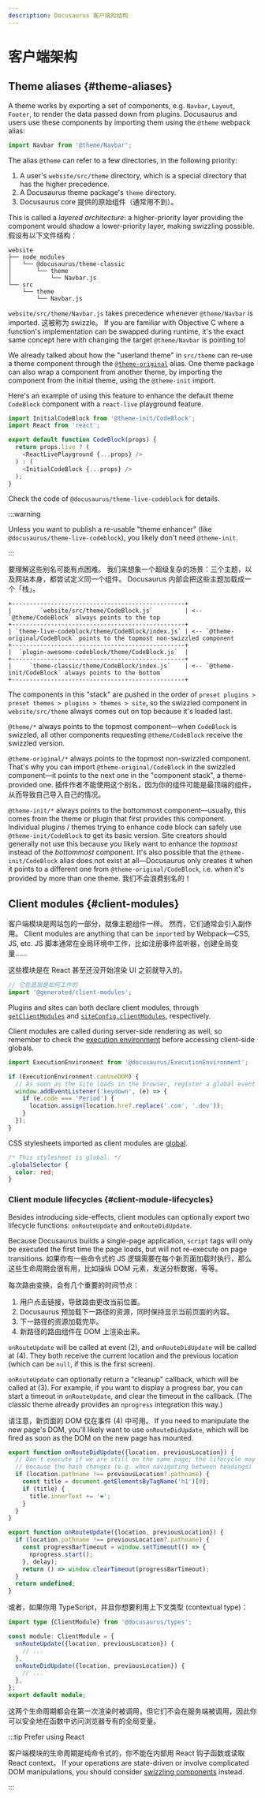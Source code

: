 ```yaml
---
description: Docusaurus 客户端的结构
---
```


# 客户端架构

## Theme aliases {#theme-aliases}

A theme works by exporting a set of components, e.g. `Navbar`, `Layout`, `Footer`, to render the data passed down from plugins. Docusaurus and users use these components by importing them using the `@theme` webpack alias:

```js
import Navbar from '@theme/Navbar';
```

The alias `@theme` can refer to a few directories, in the following priority:

1. A user's `website/src/theme` directory, which is a special directory that has the higher precedence.
2. A Docusaurus theme package's `theme` directory.
3. Docusaurus core 提供的原始组件（通常用不到）。

This is called a _layered architecture_: a higher-priority layer providing the component would shadow a lower-priority layer, making swizzling possible. 假设有以下文件结构：

```
website
├── node_modules
│   └── @docusaurus/theme-classic
│       └── theme
│           └── Navbar.js
└── src
    └── theme
        └── Navbar.js
```

`website/src/theme/Navbar.js` takes precedence whenever `@theme/Navbar` is imported. 这被称为 swizzle。 If you are familiar with Objective C where a function's implementation can be swapped during runtime, it's the exact same concept here with changing the target `@theme/Navbar` is pointing to!

We already talked about how the "userland theme" in `src/theme` can re-use a theme component through the [`@theme-original`](../swizzling.mdx#wrapping) alias. One theme package can also wrap a component from another theme, by importing the component from the initial theme, using the `@theme-init` import.

Here's an example of using this feature to enhance the default theme `CodeBlock` component with a `react-live` playground feature.

```js
import InitialCodeBlock from '@theme-init/CodeBlock';
import React from 'react';

export default function CodeBlock(props) {
  return props.live ? (
    <ReactLivePlayground {...props} />
  ) : (
    <InitialCodeBlock {...props} />
  );
}
```

Check the code of `@docusaurus/theme-live-codeblock` for details.

:::warning

Unless you want to publish a re-usable "theme enhancer" (like `@docusaurus/theme-live-codeblock`), you likely don't need `@theme-init`.

:::

要理解这些别名可能有点困难。 我们来想象一个超级复杂的场景：三个主题，以及网站本身，都尝试定义同一个组件。 Docusaurus 内部会把这些主题加载成一个「栈」。

```text
+-------------------------------------------------+
|        `website/src/theme/CodeBlock.js`         | <-- `@theme/CodeBlock` always points to the top
+-------------------------------------------------+
| `theme-live-codeblock/theme/CodeBlock/index.js` | <-- `@theme-original/CodeBlock` points to the topmost non-swizzled component
+-------------------------------------------------+
|  `plugin-awesome-codeblock/theme/CodeBlock.js`  |
+-------------------------------------------------+
|     `theme-classic/theme/CodeBlock/index.js`    | <-- `@theme-init/CodeBlock` always points to the bottom
+-------------------------------------------------+
```

The components in this "stack" are pushed in the order of `preset plugins > preset themes > plugins > themes > site`, so the swizzled component in `website/src/theme` always comes out on top because it's loaded last.

`@theme/*` always points to the topmost component—when `CodeBlock` is swizzled, all other components requesting `@theme/CodeBlock` receive the swizzled version.

`@theme-original/*` always points to the topmost non-swizzled component. That's why you can import `@theme-original/CodeBlock` in the swizzled component—it points to the next one in the "component stack", a theme-provided one. 插件作者不能使用这个别名，因为你的组件可能是最顶端的组件，从而导致自己导入自己的情况。

`@theme-init/*` always points to the bottommost component—usually, this comes from the theme or plugin that first provides this component. Individual plugins / themes trying to enhance code block can safely use `@theme-init/CodeBlock` to get its basic version. Site creators should generally not use this because you likely want to enhance the _topmost_ instead of the _bottommost_ component. It's also possible that the `@theme-init/CodeBlock` alias does not exist at all—Docusaurus only creates it when it points to a different one from `@theme-original/CodeBlock`, i.e. when it's provided by more than one theme. 我们不会浪费别名的！

## Client modules {#client-modules}

客户端模块是网站包的一部分，就像主题组件一样。 然而，它们通常会引入副作用。 Client modules are anything that can be `import`ed by Webpack—CSS, JS, etc. JS 脚本通常在全局环境中工作，比如注册事件监听器，创建全局变量……

这些模块是在 React 甚至还没开始渲染 UI 之前就导入的。

```js title="@docusaurus/core/App.tsx"
// 它在底层是如何工作的
import '@generated/client-modules';
```

Plugins and sites can both declare client modules, through [`getClientModules`](../api/plugin-methods/lifecycle-apis.mdx#getClientModules) and [`siteConfig.clientModules`](../api/docusaurus.config.js.mdx#clientModules), respectively.

Client modules are called during server-side rendering as well, so remember to check the [execution environment](./ssg.mdx#escape-hatches) before accessing client-side globals.

```js title="mySiteGlobalJs.js"
import ExecutionEnvironment from '@docusaurus/ExecutionEnvironment';

if (ExecutionEnvironment.canUseDOM) {
  // As soon as the site loads in the browser, register a global event listener
  window.addEventListener('keydown', (e) => {
    if (e.code === 'Period') {
      location.assign(location.href.replace('.com', '.dev'));
    }
  });
}
```

CSS stylesheets imported as client modules are [global](../styling-layout.mdx#global-styles).

```css title="mySiteGlobalCss.css"
/* This stylesheet is global. */
.globalSelector {
  color: red;
}
```

### Client module lifecycles {#client-module-lifecycles}

Besides introducing side-effects, client modules can optionally export two lifecycle functions: `onRouteUpdate` and `onRouteDidUpdate`.

Because Docusaurus builds a single-page application, `script` tags will only be executed the first time the page loads, but will not re-execute on page transitions. 如果你有一些命令式的 JS 逻辑需要在每个新页面加载时执行，那么这些生命周期会很有用，比如操纵 DOM 元素，发送分析数据，等等。

每次路由变换，会有几个重要的时间节点：

1. 用户点击链接，导致路由更改当前位置。
2. Docusaurus 预加载下一路径的资源，同时保持显示当前页面的内容。
3. 下一路径的资源加载完毕。
4. 新路径的路由组件在 DOM 上渲染出来。

`onRouteUpdate` will be called at event (2), and `onRouteDidUpdate` will be called at (4). They both receive the current location and the previous location (which can be `null`, if this is the first screen).

`onRouteUpdate` can optionally return a "cleanup" callback, which will be called at (3). For example, if you want to display a progress bar, you can start a timeout in `onRouteUpdate`, and clear the timeout in the callback. (The classic theme already provides an `nprogress` integration this way.)

请注意，新页面的 DOM 仅在事件 (4) 中可用。 If you need to manipulate the new page's DOM, you'll likely want to use `onRouteDidUpdate`, which will be fired as soon as the DOM on the new page has mounted.

```js title="myClientModule.js"
export function onRouteDidUpdate({location, previousLocation}) {
  // Don't execute if we are still on the same page; the lifecycle may be fired
  // because the hash changes (e.g. when navigating between headings)
  if (location.pathname !== previousLocation?.pathname) {
    const title = document.getElementsByTagName('h1')[0];
    if (title) {
      title.innerText += '❤️';
    }
  }
}

export function onRouteUpdate({location, previousLocation}) {
  if (location.pathname !== previousLocation?.pathname) {
    const progressBarTimeout = window.setTimeout(() => {
      nprogress.start();
    }, delay);
    return () => window.clearTimeout(progressBarTimeout);
  }
  return undefined;
}
```

或者，如果你用 TypeScript，并且你想要利用上下文类型 (contextual type)：

```ts title="myClientModule.ts"
import type {ClientModule} from '@docusaurus/types';

const module: ClientModule = {
  onRouteUpdate({location, previousLocation}) {
    // ...
  },
  onRouteDidUpdate({location, previousLocation}) {
    // ...
  },
};
export default module;
```

这两个生命周期都会在第一次渲染时被调用，但它们不会在服务端被调用，因此你可以安全地在函数中访问浏览器专有的全局变量。

:::tip Prefer using React

客户端模块的生命周期是纯命令式的，你不能在内部用 React 钩子函数或读取 React context。 If your operations are state-driven or involve complicated DOM manipulations, you should consider [swizzling components](../swizzling.mdx) instead.

:::
